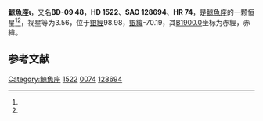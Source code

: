 {{Starbox begin
| name = 鯨魚座ι
}}
{{Starbox observe
| epoch = [[J2000.0|J2000.0]]
| constell = [[鯨魚座|鯨魚座]]<ref name=SIMBAD>{{cite web
 | url=http://simbad.u-strasbg.fr/simbad/sim-id?Ident=HR+74
 | title=Pulsating variable Star
 | publisher=Centre de Données astronomiques de Strasbourg
 | work=SIMBAD
 | accessdate=2012-07-13
 | archive-date=2019-08-14
 | archive-url=https://web.archive.org/web/20190814043746/http://simbad.u-strasbg.fr/simbad/sim-id?Ident=HR+74
 }}</ref><ref name=DATA>{{cite web
 | url=http://vizier.u-strasbg.fr/viz-bin/VizieR-5?-out.add=.&-source=5050&-corr=PK=HR&-out.max=9999&HR=74
 | title=VizieR Detailed Page
 | accessdate=2012-07-13
 | archive-date=2016-03-04
 | archive-url=https://web.archive.org/web/20160304214445/http://vizier.u-strasbg.fr/viz-bin/VizieR-5?-out.add=.&-source=5050&-corr=PK=HR&-out.max=9999&HR=74
 | dead-url=no
 }}</ref>
| 星官 = 
| ra = {{RA|0|19|25.7}}<ref name=SIMBAD /><ref name=DATA />
| dec = {{DEC|-8|49|26}}<ref name=SIMBAD /><ref name=DATA />
| appmag_v = 3.56<ref name=SIMBAD /><ref name=DATA />
}}
{{Starbox character
| class = K1.5III<ref name=SIMBAD /><ref name=DATA />
| b-v = 1.22<ref name=SIMBAD /><ref name=DATA />
| u-b = 1.25<ref name=SIMBAD /><ref name=DATA />
| r-i = 0.59<ref name=SIMBAD /><ref name=DATA />
| variable = 
}}
{{Starbox astrometry
| radial_v = 1.25
| prop_mo_ra = 19
| parallax = 0.013
| p_error = 
}}
{{Starbox catalog
| names =BD-09 48，[[SAO星表|SAO]] 128694，[[HD星表|HD]] 1522，[[HR星表|HR]] 74}}
{{Starbox reference |Simbad=HR+74}}
{{Starbox end}}

'''鯨魚座ι'''，又名'''BD-09 48'''，'''HD 1522'''、'''SAO 128694'''、'''HR 74'''，是[[鯨魚座|鯨魚座]]的一颗恒星<ref name=SIMBAD /><ref name=DATA />，视星等为3.56，位于[[銀道座標系|銀經]]98.98，[[銀道座標系|銀緯]]-70.19，其[[B1900.0|B1900.0]]坐标为赤經{{RA|0|14|19.9}}，赤緯{{DEC|-9|-70.19|42}}。

== 参考文献 ==
{{reflist}}

{{star-stub}}

{{鯨魚座恒星}}
{{星官|天仓|6|21}}
[[Category:鯨魚座|Category:鯨魚座]]
[[Category:HD和HDE天體|1522]]
[[Category:HR天體|0074]]
[[Category:SAO天體|128694]]